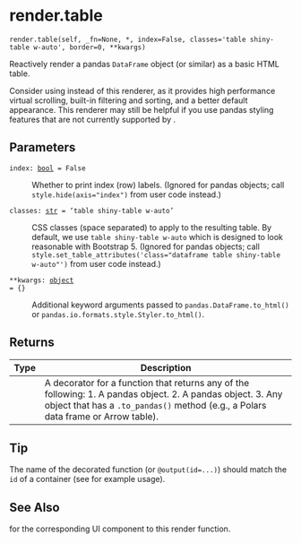 # render.table { #shiny.render.table }

`render.table(self, _fn=None, *, index=False, classes='table shiny-table w-auto', border=0, **kwargs)`

Reactively render a pandas ``DataFrame`` object (or similar) as a basic HTML
table.

Consider using [](:func:`~shiny.render.data_frame`) instead of this renderer, as
it provides high performance virtual scrolling, built-in filtering and sorting,
and a better default appearance. This renderer may still be helpful if you
use pandas styling features that are not currently supported by
[](:func:`~shiny.render.data_frame`).

## Parameters

<code><span class="parameter-name">index</span><span class="parameter-annotation-sep">:</span> <span class="parameter-annotation">[bool](`bool`)</span> <span class="parameter-default-sep">=</span> <span class="parameter-default">False</span></code>

:   Whether to print index (row) labels. (Ignored for pandas [](:class:`Styler`)
    objects; call ``style.hide(axis="index")`` from user code instead.)

<code><span class="parameter-name">classes</span><span class="parameter-annotation-sep">:</span> <span class="parameter-annotation">[str](`str`)</span> <span class="parameter-default-sep">=</span> <span class="parameter-default">'table shiny-table w-auto'</span></code>

:   CSS classes (space separated) to apply to the resulting table. By default, we
    use `table shiny-table w-auto` which is designed to look reasonable with
    Bootstrap 5. (Ignored for pandas [](:class:`Styler`) objects; call
    ``style.set_table_attributes('class="dataframe table shiny-table w-auto"')``
    from user code instead.)

<code><span class="parameter-name">**kwargs</span><span class="parameter-annotation-sep">:</span> <span class="parameter-annotation">[object](`object`)</span> <span class="parameter-default-sep">=</span> <span class="parameter-default">{}</span></code>

:   Additional keyword arguments passed to ``pandas.DataFrame.to_html()`` or
    ``pandas.io.formats.style.Styler.to_html()``.

## Returns

| Type   | Description                                                                                                                                                                                                                             |
|--------|-----------------------------------------------------------------------------------------------------------------------------------------------------------------------------------------------------------------------------------------|
|        | A decorator for a function that returns any of the following:  1. A pandas [](:class:`DataFrame`) object. 2. A pandas [](:class:`Styler`) object. 3. Any object that has a `.to_pandas()` method (e.g., a Polars data frame or    Arrow table). |

## Tip

The name of the decorated function (or ``@output(id=...)``) should match the ``id``
of a [](:func:`~shiny.ui.output_table`) container (see [](:func:`~shiny.ui.output_table`)
for example usage).



## See Also

[](:func:`~shiny.ui.output_table`) for the corresponding UI component to this render function.